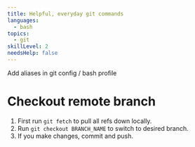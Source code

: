 ```yaml
---
title: Helpful, everyday git commands
languages:
  - bash
topics:
  - git
skillLevel: 2
needsHelp: false
---
```


Add aliases in git config / bash profile

# Checkout remote branch

1. First run `git fetch` to pull all refs down locally.
2. Run `git checkout BRANCH_NAME` to switch to desired branch.
3. If you make changes, commit and push.
